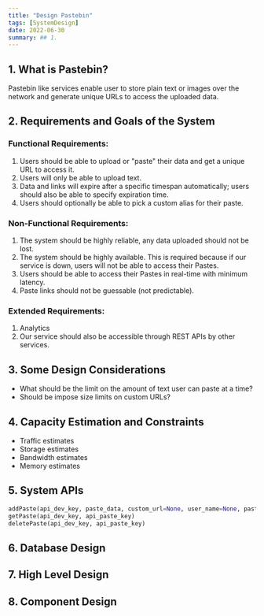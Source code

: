 ```yaml
---
title: "Design Pastebin"
tags: [SystemDesign]
date: 2022-06-30
summary: ## 1.
---
```


## 1. What is Pastebin?

Pastebin like services enable user to store plain text or images over the
network and generate unique URLs to access the uploaded data.

## 2. Requirements and Goals of the System

### Functional Requirements:

1. Users should be able to upload or "paste" their data and get a unique URL
   to access it.
2. Users will only be able to upload text.
3. Data and links will expire after a specific timespan automatically; users
   should also be able to specify expiration time.
4. Users should optionally be able to pick a custom alias for their paste.

### Non-Functional Requirements:

1. The system should be highly reliable, any data uploaded should not be lost.
2. The system should be highly available. This is required because if our
   service is down, users will not be able to access their Pastes.
3. Users should be able to access their Pastes in real-time with minimum latency.
4. Paste links should not be guessable (not predictable).

### Extended Requirements:

1. Analytics
2. Our service should also be accessible through REST APIs by other services.

## 3. Some Design Considerations

- What should be the limit on the amount of text user can paste at a time?
- Should be impose size limits on custom URLs?

## 4. Capacity Estimation and Constraints

- Traffic estimates
- Storage estimates
- Bandwidth estimates
- Memory estimates

## 5. System APIs

```python
addPaste(api_dev_key, paste_data, custom_url=None, user_name=None, paste_name=None, expire_data=None)
getPaste(api_dev_key, api_paste_key)
deletePaste(api_dev_key, api_paste_key)
```

## 6. Database Design

## 7. High Level Design

## 8. Component Design